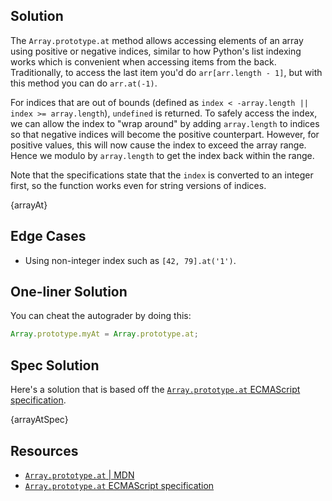 

## Solution

The `Array.prototype.at` method allows accessing elements of an array using positive or negative indices, similar to how Python's list indexing works which is convenient when accessing items from the back. Traditionally, to access the last item you'd do `arr[arr.length - 1]`, but with this method you can do `arr.at(-1)`.

For indices that are out of bounds (defined as `index < -array.length || index >= array.length`), `undefined` is returned. To safely access the index, we can allow the index to "wrap around" by adding `array.length` to indices so that negative indices will become the positive counterpart. However, for positive values, this will now cause the index to exceed the array range. Hence we modulo by `array.length` to get the index back within the range.

Note that the specifications state that the `index` is converted to an integer first, so the function works even for string versions of indices.

<MDXCodeBlock>{arrayAt}</MDXCodeBlock>

## Edge Cases

- Using non-integer index such as `[42, 79].at('1')`.

## One-liner Solution

You can cheat the autograder by doing this:

```js
Array.prototype.myAt = Array.prototype.at;
```

## Spec Solution

Here's a solution that is based off the [`Array.prototype.at` ECMAScript specification](https://tc39.es/ecma262/multipage/indexed-collections.html#sec-array.prototype.at).

<MDXCodeBlock>{arrayAtSpec}</MDXCodeBlock>

## Resources

- [`Array.prototype.at` | MDN](https://developer.mozilla.org/en-US/docs/Web/JavaScript/Reference/Global_Objects/Array/at)
- [`Array.prototype.at` ECMAScript specification](https://tc39.es/ecma262/multipage/indexed-collections.html#sec-array.prototype.at)
